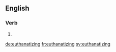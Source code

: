==English==

===Verb===
{{head|en}}

# {{present participle of|euthanatize|lang=en}}

[[de:euthanatizing]]
[[fr:euthanatizing]]
[[sv:euthanatizing]]